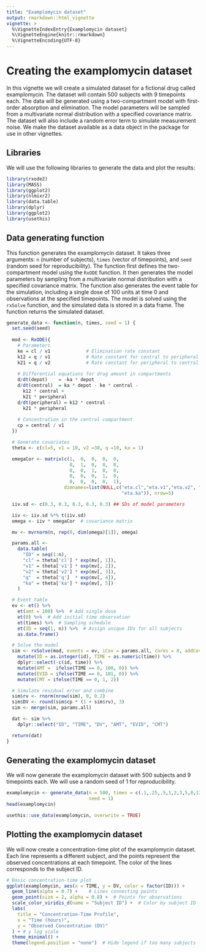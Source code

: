 ```yaml
---
title: "Examplomycin dataset"
output: rmarkdown::html_vignette
vignette: >
  %\VignetteIndexEntry{Examplomycin dataset}
  %\VignetteEngine{knitr::rmarkdown}
  %\VignetteEncoding{UTF-8}
---
```

# Creating the examplomycin dataset
In this vignette we will create a simulated dataset for a fictional drug called examplomycin. The dataset will contain 500 subjects with 9 timepoints each. The data will be generated using a two-compartment model with first-order absorption and elimination. The model parameters will be sampled from a multivariate normal distribution with a specified covariance matrix. The dataset will also include a random error term to simulate measurement noise. We make the dataset available as a data object in the package for use in other vignettes.

## Libraries
We will use the following libraries to generate the data and plot the results:
```r
library(rxode2)
library(MASS)
library(ggplot2)
library(nlmixr2)
library(data.table)
library(dplyr)
library(ggplot2)
library(usethis)
```

## Data generating function
This function generates the examplomycin dataset. It takes three arguments: `n` (number of subjects), `times` (vector of timepoints), and `seed` (random seed for reproducibility). The function first defines the two-compartment model using the `RxODE` function. It then generates the model parameters by sampling from a multivariate normal distribution with a specified covariance matrix. The function also generates the event table for the simulation, including a single dose of 100 units at time 0 and observations at the specified timepoints. The model is solved using the `rxSolve` function, and the simulated data is stored in a data frame. The function returns the simulated dataset.
```r
generate_data <- function(n, times, seed = 1) {
  set.seed(seed)
  
  mod <- RxODE({
    # Parameters
    ke = cl / v1             # Elimination rate constant
    k12 = q / v1             # Rate constant for central to peripheral transfer
    k21 = q / v2             # Rate constant for peripheral to central transfer
    
    # Differential equations for drug amount in compartments
    d/dt(depot)    = -ka * depot
    d/dt(central)  = ka * depot - ke * central - 
      k12 * central + 
      k21 * peripheral
    d/dt(peripheral) = k12 * central - 
      k21 * peripheral
    
    # Concentration in the central compartment
    cp = central / v1
  })

  # Generate covariates
  theta <- c(cl=5, v1 = 10, v2 =30, q =10, ka = 1)

  omegaCor <- matrix(c(1,  0,  0,  0,  0,
                       0,  1,  0,  0,  0,
                       0,  0,  1,  0,  0,
                       0,  0,  0,  1,  0,
                       0,  0,  0,  0,  1), 
                     dimnames=list(NULL,c("eta.cl","eta.v1","eta.v2", "eta.q", 
                                          "eta.ka")), nrow=5)

  iiv.sd <- c(0.3, 0.3, 0.3, 0.3, 0.3) ## SDs of model parameters

  iiv <- iiv.sd %*% t(iiv.sd)
  omega <- iiv * omegaCor  # covariance matrix

  mv <- mvrnorm(n, rep(0, dim(omega)[1]), omega)

  params.all <-
    data.table(
      "ID" = seq(1:n),
      "cl" = theta['cl'] * exp(mv[, 1]),
      "v1" = theta['v1'] * exp(mv[, 2]),
      "v2" = theta['v2'] * exp(mv[, 3]),
      "q"  = theta['q']  * exp(mv[, 4]),
      "ka" = theta['ka'] * exp(mv[, 5])
    )

  # Event table
  ev <- et() %>%
    et(amt = 100) %>%  # Add single dose
    et(0) %>%  # Add initial time observation
    et(times) %>%  # Sampling schedule
    et(ID = seq(1, n)) %>%  # Assign unique IDs for all subjects
    as.data.frame()

  # Solve the model
  sim <- rxSolve(mod, events = ev, iCov = params.all, cores = 0, addCov = T) %>%
    mutate(ID = as.integer(id), TIME = as.numeric(time)) %>%
    dplyr::select(-c(id, time)) %>%
    mutate(AMT =  ifelse(TIME == 0, 100, 0)) %>%
    mutate(EVID = ifelse(TIME == 0, 101, 0)) %>%
    mutate(CMT = ifelse(TIME == 0, 1, 2))

  # Simulate residual error and combine
  sim$rv <- rnorm(nrow(sim), 0, 0.2)
  sim$DV <- round(sim$cp * (1 + sim$rv), 3)
  sim <- merge(sim, params.all)

  dat <- sim %>%
    dplyr::select("ID", "TIME", "DV", "AMT", "EVID", "CMT")

  return(dat)
}
```

## Generating the examplomycin dataset
We will now generate the examplomycin dataset with 500 subjects and 9 timepoints each. We will use a random seed of 1 for reproducibility.
```r
examplomycin <- generate_data(n = 500, times = c(.1,.25,.5,1,2,3,5,8,12), 
                              seed = 1)
head(examplomycin)
```
```r
usethis::use_data(examplomycin, overwrite = TRUE)
```

## Plotting the examplomycin dataset
We will now create a concentration-time plot of the examplomycin dataset. Each line represents a different subject, and the points represent the observed concentrations at each timepoint. The color of the lines corresponds to the subject ID.
```r
# Basic concentration-time plot
ggplot(examplomycin, aes(x = TIME, y = DV, color = factor(ID))) +
  geom_line(alpha = 0.7) +    # Lines connecting points
  geom_point(size = 2, alpha = 0.8) +  # Points for observations
  scale_color_viridis_d(name = "Subject ID") +  # Color by subject ID
  labs(
    title = "Concentration-Time Profile",
    x = "Time (hours)",
    y = "Observed Concentration (DV)"
  ) + # y log scale
  theme_minimal() +
  theme(legend.position = "none")  # Hide legend if too many subjects
```

